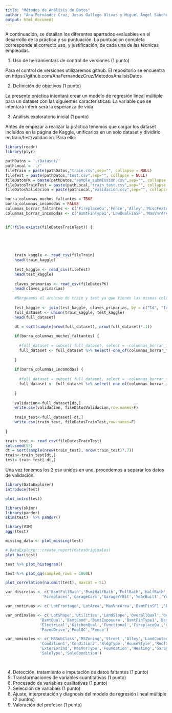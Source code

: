 ```yaml
---
title: "Métodos de Análisis de Datos"
author: "Ana Fernández Cruz, Jesús Gallego Olivas y Miguel Ángel Sánchez Alcázar."
output: html_document
---
```


A continuación, se detallan los diferentes apartados evaluables en el desarrollo de la práctica y su puntuación. La puntuación completa corresponde al correcto uso, y justificación, de cada una de las técnicas empleadas.

1. Uso de herramienta/s de control de versiones (1 punto)

Para el control de versiones utilizaremos github. El repositorio se encuentra en https://github.com/AnaFernandezCruz/MetodosAnalisisDatos

2. Definición de objetivos (1 punto)

La presente práctica intentará crear un modelo de regresión lineal múltiple para un dataset con las siguientes características. La variable que se intentará inferir será la esperanza de vida


3. Análisis exploratorio inicial (1 punto)

Antes de empezar a realizar la práctica tenemos que cargar los dataset incluidos en la página de Kaggle, unificarlos en un solo dataset y dividirlo en train/test/validación. Para ello:

```r


library(readr)
library(plyr)

pathDatos = './Dataset/'
pathLocal = './'
fileTrain = paste(pathDatos,"train.csv",sep="", collapse = NULL)
fileTest = paste(pathDatos,"test.csv",sep="", collapse = NULL)
fileDatosPK = paste(pathDatos,"sample_submission.csv",sep="", collapse = NULL)
fileDatosTrainTest = paste(pathLocal,"train_test.csv",sep="", collapse = NULL)
fileDatosValidacion = paste(pathLocal,"validacion.csv",sep="", collapse = NULL)

borra_columnas_muchos_faltantes = TRUE
borra_columnas_incomodas = FALSE
columnas_borrar_faltantes <- c('FireplaceQu','Fence','Alley','MiscFeature','PoolQC','GarageType','GarageCond','GarageQual','GarageFinish','GarageYrBit','LoftFrontage')
columnas_borrar_incomodas <- c('BsmtFinType1','LowQualFinSF','MasVnrArea','BsmtHalfBath','EnclosedPorch','KitchenAbvGr','MiscVal','PoolArea','ScreenPorch','Utilities','Condition2','RoofMalt','Heating','Street')


if(!file.exists(fileDatosTrainTest)) {

 

  
  
    train_kaggle <- read_csv(fileTrain)
    head(train_kaggle)
    
    test_kaggle <- read_csv(fileTest)
    head(test_kaggle)
    
    claves_primarias <- read_csv(fileDatosPK)
    head(claves_primarias)
    
    #Mergeamos el archivo de train y test ya que tienen las mismas columnas.
    
    test_kaggle <- join(test_kaggle, claves_primarias, by = c("Id", "Id"), type = "inner")
    full_dataset <- union(train_kaggle, test_kaggle)
    head(full_dataset)
    
    dt = sort(sample(nrow(full_dataset), nrow(full_dataset)*.1))

    if(borra_columnas_muchos_faltantes) {
    
      #full_dataset = subset( full_dataset, select = -columnas_borrar_faltantes)
      full_dataset <- full_dataset %>% select(-one_of(columnas_borrar_faltantes))
    
    }
  
    if(borra_columnas_incomodas) {
    
      #full_dataset = subset( full_dataset, select = -columnas_borrar_faltantes)
      full_dataset <- full_dataset %>% select(-one_of(columnas_borrar_incomodas))
    
    }
    
    validacion<-full_dataset[dt,]
    write.csv(validacion, fileDatosValidacion,row.names=F)
    
    train_test<-full_dataset[-dt,]
    write.csv(train_test, fileDatosTrainTest,row.names=F)
  
}

train_test <- read_csv(fileDatosTrainTest)
set.seed(55)
dt = sort(sample(nrow(train_test), nrow(train_test)*.7))
train<-train_test[dt,]
test<-train_test[-dt,]

```

Una vez tenemos los 3 csv unidos en uno, procedemos a separar los datos de validación.

```r
library(DataExplorer)
introduce(test)
```

```r
plot_intro(test)
```

```r
library(skimr)
library(pander)
skim(test)  %>% pander()
```

```r
library(VIM)
aggr(test)
```


```r
missing_data <- plot_missing(test)
```


```r
# DataExplorer::create_report(datosOriginales) 
plot_bar(test)
```


```r
test %>% plot_histogram()
```

```r
test %>% plot_qq(sampled_rows = 1000L)
```


```r
plot_correlation(na.omit(test), maxcat = 5L)
```


```r
var_discretas <- c('BsmtFullBath','BsmtHalfBath','FullBath','HalfBath','BedroomAbvGr','KitchenAbvGr','TotRmsAbvGrd',
                'Fireplaces','GarageCars','GarageYrBlt','YearBuilt','YearRemodAdd','YrSold','MoSold')

var_continuas <- c('LotFrontage','LotArea','MasVnrArea','BsmtFinSF1','BsmtFinSF2','BsmtUnfSF','TotalBsmtSF','1stFlrSF','2ndFlrSF','LowQualFinSF','GrLivArea','GarageArea','WoodDeckSF','OpenPorchSF','EnclosedPorch', '3SsnPorch','ScreenPorch','PoolArea','MiscVal','SalePrice')

var_ordinales <- c('LotShape','Utilities','LandSlope','OverallQual','OverallCond','ExterQual','ExterCond',
               'BsmtQual','BsmtCond','BsmtExposure','BsmtFinType1','BsmtFinType2','HeatingQC','CentralAir',
               'Electrical','KitchenQual','Functional','FireplaceQu','GarageFinish','GarageQual','GarageCond',
               'PavedDrive','PoolQC','Fence')

var_nominales <- c('MSSubClass','MSZoning','Street','Alley','LandContour','LotConfig','Neighborhood',
               'Condition1','Condition2','BldgType','HouseStyle','RoofStyle','RoofMatl','Exterior1st',
               'Exterior2nd','MasVnrType','Foundation','Heating','GarageType','MiscFeature',
               'SaleType','SaleCondition')




```


4. Detección, tratamiento e imputación de datos faltantes (1 punto)
5. Transformaciones de variables cuantitativas (1 punto)
6. Procesado de variables cualitativas (1 punto)
7. Selección de variables (1 punto)
8. Ajuste, interpretación y diagnosis del modelo de regresión lineal múltiple (2 puntos)
9. Valoración del profesor (1 punto)

